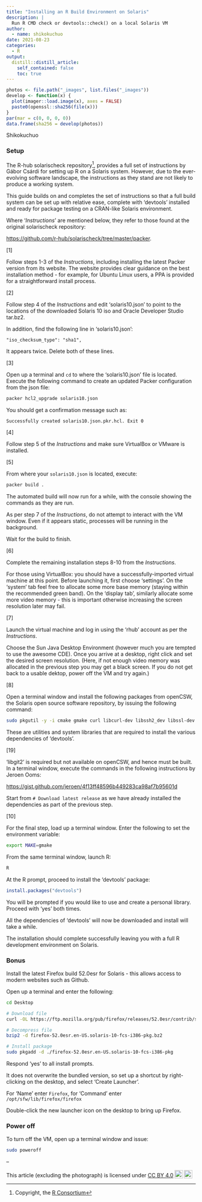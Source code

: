 ```yaml
---
title: "Installing an R Build Environment on Solaris"
description: |
  Run R CMD check or devtools::check() on a local Solaris VM
author:
  - name: shikokuchuo
date: 2021-08-23
categories:
  - R
output:
  distill::distill_article:
    self_contained: false
    toc: true
---
```


```r

photos <- file.path("_images", list.files("_images"))
develop <- function(x) {
  plot(imager::load.image(x), axes = FALSE)
  paste0(openssl::sha256(file(x)))
}
par(mar = c(0, 0, 0, 0))
data.frame(sha256 = develop(photos))

```
<aside>Shikokuchuo</aside>

### Setup

The R-hub solarischeck repository^[Copyright, the [R Consortium](https://www.r-consortium.org/)], provides a full set of instructions by Gábor Csárdi for setting up R on a Solaris system. However, due to the ever-evolving software landscape, the instructions as they stand are not likely to produce a working system.

This guide builds on and completes the set of instructions so that a full build system can be set up with relative ease, complete with 'devtools' installed and ready for package testing on a CRAN-like Solaris environment.

Where '*Instructions*' are mentioned below, they refer to those found at the original solarischeck repository: 

<a href="https://github.com/r-hub/solarischeck/tree/master/packer" target="_blank">https://github.com/r-hub/solarischeck/tree/master/packer</a>.

[1]

Follow steps 1-3 of the *Instructions*, including installing the latest Packer version from its website. The website provides clear guidance on the best installation method - for example, for Ubuntu Linux users, a PPA is provided for a straightforward install process.

[2]

Follow step 4 of the *Instructions* and edit 'solaris10.json' to point to the locations of the downloaded Solaris 10 iso and Oracle Developer Studio tar.bz2.

In addition, find the following line in 'solaris10.json':
```
"iso_checksum_type": "sha1",
```
It appears twice. Delete both of these lines.

[3]

Open up a terminal and `cd` to where the 'solaris10.json' file is located. Execute the following command to create an updated Packer configuration from the json file:

```bash
packer hcl2_upgrade solaris10.json
```

You should get a confirmation message such as:
```
Successfully created solaris10.json.pkr.hcl. Exit 0
```

[4]

Follow step 5 of the *Instructions* and make sure VirtualBox or VMware is installed. 

[5]

From where your `solaris10.json` is located, execute:

```bash
packer build .
```

The automated build will now run for a while, with the console showing the commands as they are run.

As per step 7 of the *Instructions*, do not attempt to interact with the VM window. Even if it appears static, processes will be running in the background.

Wait for the build to finish.

[6]

Complete the remaining installation steps 8-10 from the *Instructions*.

For those using VirtualBox: you should have a successfully-imported virtual machine at this point. Before launching it, first choose 'settings'. On the 'system' tab feel free to allocate some more base memory (staying within the recommended green band). On the 'display tab', similarly allocate some more video memory - this is important otherwise increasing the screen resolution later may fail.

[7]

Launch the virtual machine and log in using the 'rhub' account as per the *Instructions*.

Choose the Sun Java Desktop Environment (however much you are tempted to use the awesome CDE). Once you arrive at a desktop, right click and set the desired screen resolution. (Here, if not enough video memory was allocated in the previous step you may get a black screen. If you do not get back to a usable dektop, power off the VM and try again.)

[8]

Open a terminal window and install the following packages from openCSW, the Solaris open source software repository, by issuing the following command:

```bash
sudo pkgutil -y -i cmake gmake curl libcurl-dev libssh2_dev libssl-dev libxml2-dev libiconv-dev
```

These are utilities and system libraries that are required to install the various dependencies of 'devtools'.

[19] 

'libgit2' is required but not available on openCSW, and hence must be built. In a terminal window, execute the commands in the following instructions by Jeroen Ooms:

<a href="https://gist.github.com/jeroen/4f13ff48596b449283ca98af7b95601d" target="_blank">https://gist.github.com/jeroen/4f13ff48596b449283ca98af7b95601d</a>

Start from `# Download latest release` as we have already installed the dependencies as part of the previous step.

[10] 

For the final step, load up a terminal window. Enter the following to set the environment variable:

```bash
export MAKE=gmake
```

From the same terminal window, launch R:

```bash
R
```

At the R prompt, proceed to install the 'devtools' package:

```r
install.packages("devtools")
```

You will be prompted if you would like to use and create a personal library. Proceed with 'yes' both times.

All the dependencies of 'devtools' will now be downloaded and install will take a while.

The installation should complete successfully leaving you with a full R development environment on Solaris.

### Bonus

Install the latest Firefox build 52.0esr for Solaris - this allows access to modern websites such as Github.

Open up a terminal and enter the following:

```bash
cd Desktop

# Download file
curl -OL https://ftp.mozilla.org/pub/firefox/releases/52.0esr/contrib/solaris_pkgadd/firefox-52.0esr.en-US.solaris-10-fcs-i386-pkg.bz2

# Decompress file
bzip2 -d firefox-52.0esr.en-US.solaris-10-fcs-i386-pkg.bz2

# Install package
sudo pkgadd -d ./firefox-52.0esr.en-US.solaris-10-fcs-i386-pkg
```

Respond 'yes' to all install prompts.

It does not overwrite the bundled version, so set up a shortcut by right-clicking on the desktop, and select 'Create Launcher'.

For 'Name' enter `Firefox`, for 'Command' enter `/opt/sfw/lib/firefox/firefox`

Double-click the new launcher icon on the desktop to bring up Firefox.

### Power off

To turn off the VM, open up a terminal window and issue:

```bash
sudo poweroff
```

--

<p xmlns:cc="http://creativecommons.org/ns#" >This article (excluding the photograph) is licensed under <a href="http://creativecommons.org/licenses/by/4.0/?ref=chooser-v1" target="_blank" rel="license noopener noreferrer" style="display:inline-block;">CC BY 4.0<img style="height:22px!important;margin-left:3px;vertical-align:text-bottom;" src="https://mirrors.creativecommons.org/presskit/icons/cc.svg?ref=chooser-v1"><img style="height:22px!important;margin-left:3px;vertical-align:text-bottom;" src="https://mirrors.creativecommons.org/presskit/icons/by.svg?ref=chooser-v1"></a></p>
